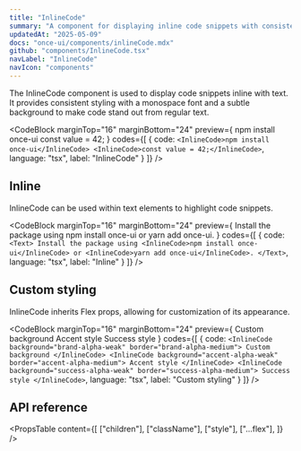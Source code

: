 ```yaml
---
title: "InlineCode"
summary: "A component for displaying inline code snippets with consistent styling."
updatedAt: "2025-05-09"
docs: "once-ui/components/inlineCode.mdx"
github: "components/InlineCode.tsx"
navLabel: "InlineCode"
navIcon: "components"
---
```


The InlineCode component is used to display code snippets inline with text. It provides consistent styling with a monospace font and a subtle background to make code stand out from regular text.

<CodeBlock
  marginTop="16"
  marginBottom="24"
  preview={
    <Row gap="16" wrap>
      <InlineCode>npm install once-ui</InlineCode>
      <InlineCode>const value = 42;</InlineCode>
    </Row>
  }
  codes={[
    {
      code:
`<InlineCode>npm install once-ui</InlineCode>
<InlineCode>const value = 42;</InlineCode>`,
      language: "tsx",
      label: "InlineCode"
    }
  ]}
/>

## Inline

InlineCode can be used within text elements to highlight code snippets.

<CodeBlock
  marginTop="16"
  marginBottom="24"
  preview={
    <Column gap="16" fillWidth>
      <Text>Install the package using <InlineCode>npm install once-ui</InlineCode> or <InlineCode>yarn add once-ui</InlineCode>.</Text>
    </Column>
  }
  codes={[
    {
      code:
`<Text>
    Install the package using <InlineCode>npm install once-ui</InlineCode> or <InlineCode>yarn add once-ui</InlineCode>.
</Text>`,
      language: "tsx",
      label: "Inline"
    }
  ]}
/>

## Custom styling

InlineCode inherits Flex props, allowing for customization of its appearance.

<CodeBlock
  marginTop="16"
  marginBottom="24"
  preview={
    <Row gap="16" wrap>
      <InlineCode background="brand-alpha-weak" border="brand-alpha-medium">Custom background</InlineCode>
      <InlineCode background="accent-alpha-weak" border="accent-alpha-medium">Accent style</InlineCode>
      <InlineCode background="success-alpha-weak" border="success-alpha-medium">Success style</InlineCode>
    </Row>
  }
  codes={[
    {
      code:
`<InlineCode background="brand-alpha-weak" border="brand-alpha-medium">
    Custom background
</InlineCode>
<InlineCode background="accent-alpha-weak" border="accent-alpha-medium">
    Accent style
</InlineCode>
<InlineCode background="success-alpha-weak" border="success-alpha-medium">
    Success style
</InlineCode>`,
      language: "tsx",
      label: "Custom styling"
    }
  ]}
/>

## API reference

<PropsTable
  content={[
    ["children"],
    ["className"],
    ["style"],
    ["...flex"],
  ]}
/>
